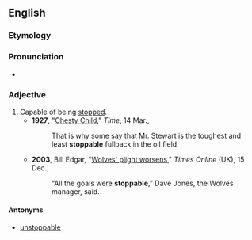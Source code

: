 ==English==

===Etymology===
{{suffix|en|stop|able}}

===Pronunciation===
* {{rhymes|en|ɒpəbəl}}

===Adjective===
{{en-adj}}

# Capable of being [[stop]]ped.
#* '''1927''', "[https://web.archive.org/web/20101125044318/http://www.time.com/time/magazine/article/0,9171,846115,00.html Chesty Child]," ''Time'', 14 Mar.,
#*: That is why some say that Mr. Stewart is the toughest and least '''stoppable''' fullback in the oil field.
#* '''2003''', Bill Edgar, "[http://www.timesonline.co.uk/tol/sport/football/football_league/article1043508.ece Wolves' plight worsens]," ''Times Online'' (UK), 15 Dec.,
#*: “All the goals were '''stoppable''',” Dave Jones, the Wolves manager, said.

====Antonyms====
* [[unstoppable]]